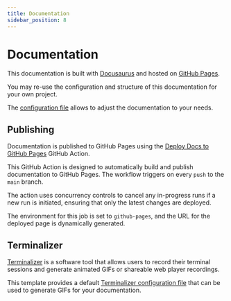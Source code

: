 ```yaml
---
title: Documentation
sidebar_position: 8
---
```


# Documentation

This documentation is built with [Docusaurus](https://docusaurus.io/) and hosted on [GitHub Pages](https://pages.github.com/).

[//]: # (#;< META)

You may re-use the configuration and structure of this documentation for your
own project.

[//]: # (#;> META)

The [configuration file](https://github.com/AlexSkrypnyk/scaffold/blob/main/docs/docusaurus.config.js)
allows to adjust the documentation to your needs.

## Publishing

Documentation is published to GitHub Pages using
the [Deploy Docs to GitHub Pages](https://github.com/AlexSkrypnyk/scaffold/blob/main/.github/workflows/docs.yml)
GitHub Action.

This GitHub Action is designed to automatically build and publish documentation
to GitHub Pages. The workflow triggers on every `push` to the `main` branch.

The action uses concurrency controls to cancel any in-progress runs
if a new run is initiated, ensuring that only the latest changes are deployed.

The environment for this job is set to `github-pages`, and the URL for the
deployed page is dynamically generated.

## Terminalizer

[Terminalizer](https://www.terminalizer.com/) is a software tool that allows
users to record their terminal sessions and generate animated GIFs or shareable
web player recordings.

This template provides a default [Terminalizer configuration file](./../terminalizer.yml)
that can be used to generate GIFs for your documentation.
